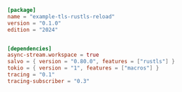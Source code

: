 
```toml  title="tls-rustls-reload/Cargo.toml"
[package]
name = "example-tls-rustls-reload"
version = "0.1.0"
edition = "2024"


[dependencies]
async-stream.workspace = true
salvo = { version = "0.80.0", features = ["rustls"] }
tokio = { version = "1", features = ["macros"] }
tracing = "0.1"
tracing-subscriber = "0.3"

```